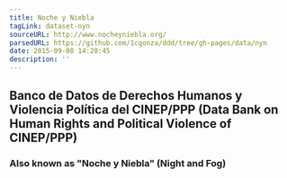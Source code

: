 ```yaml
---
title: Noche y Niebla
tagLink: dataset-nyn
sourceURL: http://www.nocheyniebla.org/
parsedURL: https://github.com/1cgonza/ddd/tree/gh-pages/data/nyn
date: 2015-09-08 14:20:45
description: ''
---
```


## Banco de Datos de Derechos Humanos y Violencia Política del CINEP/PPP (Data Bank on Human Rights and Political Violence of CINEP/PPP)

### Also known as "Noche y Niebla" (Night and Fog)
